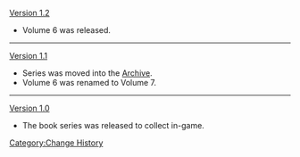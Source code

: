 [[Version 1.2]]
* Volume 6 was released.
----
[[Version 1.1]]
* Series was moved into the [[Archive]].
* Volume 6 was renamed to Volume 7.
----
[[Version 1.0]]
* The book series was released to collect in-game.
<noinclude>[[Category:Change History]]</noinclude>